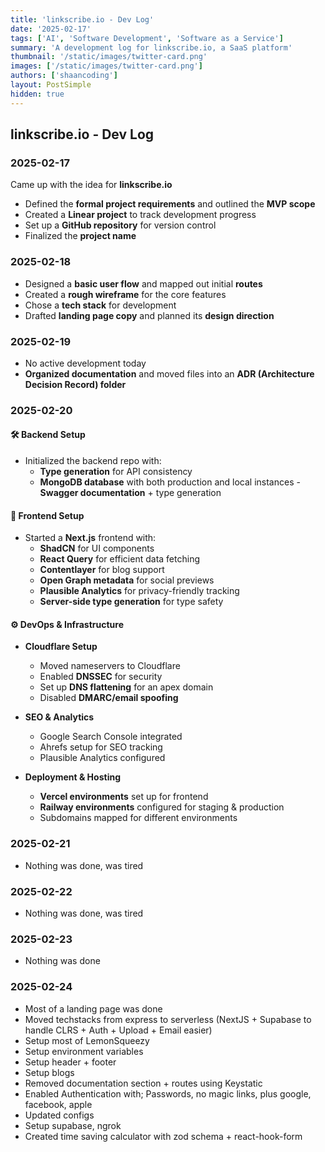 ```yaml
---
title: 'linkscribe.io - Dev Log'
date: '2025-02-17'
tags: ['AI', 'Software Development', 'Software as a Service']
summary: 'A development log for linkscribe.io, a SaaS platform'
thumbnail: '/static/images/twitter-card.png'
images: ['/static/images/twitter-card.png']
authors: ['shaancoding']
layout: PostSimple
hidden: true
---
```


## linkscribe.io - Dev Log

### 2025-02-17  

Came up with the idea for **linkscribe.io**  
- Defined the **formal project requirements** and outlined the **MVP scope**  
- Created a **Linear project** to track development progress  
- Set up a **GitHub repository** for version control  
- Finalized the **project name**  

### 2025-02-18  

- Designed a **basic user flow** and mapped out initial **routes**  
- Created a **rough wireframe** for the core features  
- Chose a **tech stack** for development  
- Drafted **landing page copy** and planned its **design direction**  

### 2025-02-19  

- No active development today  
- **Organized documentation** and moved files into an **ADR (Architecture Decision Record) folder**  

### 2025-02-20

#### 🛠️ Backend Setup

- Initialized the backend repo with:
    - **Type generation** for API consistency
    - **MongoDB database** with both production and local instances
    -**Swagger documentation** + type generation

#### 🎨 Frontend Setup

- Started a **Next.js** frontend with:
    - **ShadCN** for UI components
    - **React Query** for efficient data fetching
    - **Contentlayer** for blog support
    - **Open Graph metadata** for social previews
    - **Plausible Analytics** for privacy-friendly tracking
    - **Server-side type generation** for type safety

#### ⚙️ DevOps & Infrastructure

- **Cloudflare Setup**
    - Moved nameservers to Cloudflare
    - Enabled **DNSSEC** for security
    - Set up **DNS flattening** for an apex domain
    - Disabled **DMARC/email spoofing**

- **SEO & Analytics**
    - Google Search Console integrated
    - Ahrefs setup for SEO tracking
    - Plausible Analytics configured

- **Deployment & Hosting**
    - **Vercel environments** set up for frontend
    - **Railway environments** configured for staging & production
    - Subdomains mapped for different environments

### 2025-02-21

- Nothing was done, was tired

### 2025-02-22

- Nothing was done, was tired

### 2025-02-23

- Nothing was done

### 2025-02-24

- Most of a landing page was done
- Moved techstacks from express to serverless (NextJS + Supabase to handle CLRS + Auth + Upload + Email easier)
- Setup most of LemonSqueezy
- Setup environment variables
- Setup header + footer
- Setup blogs
- Removed documentation section + routes using Keystatic
- Enabled Authentication with; Passwords, no magic links, plus google, facebook, apple
- Updated configs
- Setup supabase, ngrok
- Created time saving calculator with zod schema + react-hook-form